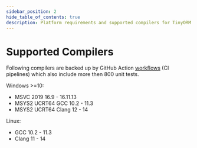 ```yaml
---
sidebar_position: 2
hide_table_of_contents: true
description: Platform requirements and supported compilers for TinyORM c++ library.
---
```


# Supported Compilers

Following compilers are backed up by GitHub Action [workflows](https://github.com/silverqx/TinyORM/tree/main/.github/workflows) (CI pipelines) which also include more then 800 unit tests.

Windows >=10:

- MSVC 2019 16.9 - 16.11.13
- MSYS2 UCRT64 GCC 10.2 - 11.3
- MSYS2 UCRT64 Clang 12 - 14

Linux:

- GCC 10.2 - 11.3
- Clang 11 - 14

